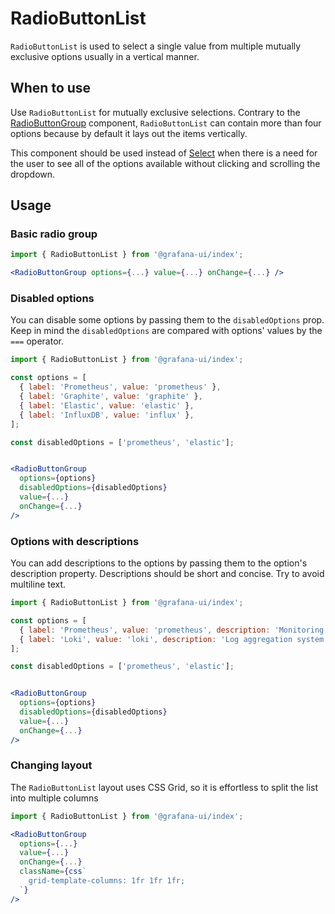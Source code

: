 
<Meta title="MDX|RadioButtonList" component={RadioButtonList} />

# RadioButtonList

`RadioButtonList` is used to select a single value from multiple mutually exclusive options usually in a vertical manner.

## When to use

Use `RadioButtonList` for mutually exclusive selections.
Contrary to the [RadioButtonGroup](?path=/docs/forms-radiobuttongroup--radio-buttons) component, `RadioButtonList` can contain more than four options because by default it lays out the items vertically.

This component should be used instead of [Select](?path=/docs/forms-select--basic) when there is a need for the user to see all of the options available without clicking and scrolling the dropdown.

## Usage

### Basic radio group

```jsx
import { RadioButtonList } from '@grafana-ui/index';

<RadioButtonGroup options={...} value={...} onChange={...} />

```

### Disabled options

You can disable some options by passing them to the `disabledOptions` prop.
Keep in mind the `disabledOptions` are compared with options' values by the `===` operator.

```jsx
import { RadioButtonList } from '@grafana-ui/index';

const options = [
  { label: 'Prometheus', value: 'prometheus' },
  { label: 'Graphite', value: 'graphite' },
  { label: 'Elastic', value: 'elastic' },
  { label: 'InfluxDB', value: 'influx' },
];

const disabledOptions = ['prometheus', 'elastic'];


<RadioButtonGroup
  options={options}
  disabledOptions={disabledOptions}
  value={...}
  onChange={...}
/>
```

### Options with descriptions

You can add descriptions to the options by passing them to the option's description property.
Descriptions should be short and concise. Try to avoid multiline text.

```jsx
import { RadioButtonList } from '@grafana-ui/index';

const options = [
  { label: 'Prometheus', value: 'prometheus', description: 'Monitoring system & TSDB' },
  { label: 'Loki', value: 'loki', description: 'Log aggregation system' },
];

const disabledOptions = ['prometheus', 'elastic'];


<RadioButtonGroup
  options={options}
  disabledOptions={disabledOptions}
  value={...}
  onChange={...}
/>
```

### Changing layout

The `RadioButtonList` layout uses CSS Grid, so it is effortless to split the list into multiple columns

```jsx
import { RadioButtonList } from '@grafana-ui/index';

<RadioButtonGroup
  options={...}
  value={...}
  onChange={...}
  className={css`
    grid-template-columns: 1fr 1fr 1fr;
  `}
/>

```

<ArgTypes of={RadioButtonList} />
